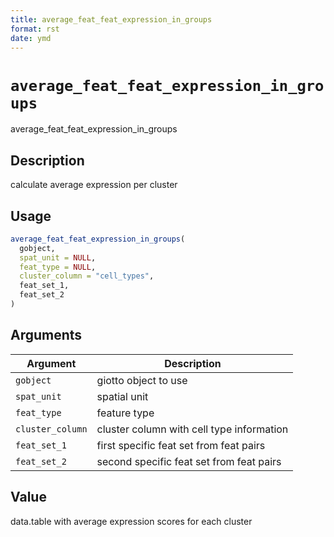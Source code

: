 ```yaml
--- 
title: average_feat_feat_expression_in_groups 
format: rst 
date: ymd 
--- 
```

# `average_feat_feat_expression_in_groups`

average_feat_feat_expression_in_groups


## Description

calculate average expression per cluster


## Usage

```r
average_feat_feat_expression_in_groups(
  gobject,
  spat_unit = NULL,
  feat_type = NULL,
  cluster_column = "cell_types",
  feat_set_1,
  feat_set_2
)
```


## Arguments

Argument      |Description
------------- |----------------
`gobject`     |     giotto object to use
`spat_unit`     |     spatial unit
`feat_type`     |     feature type
`cluster_column`     |     cluster column with cell type information
`feat_set_1`     |     first specific feat set from feat pairs
`feat_set_2`     |     second specific feat set from feat pairs


## Value

data.table with average expression scores for each cluster


